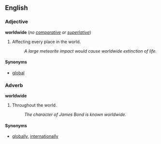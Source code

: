 ==English==
===Adjective===
'''worldwide''' (''no [[comparative]] or [[superlative]]'')

#Affecting every place in the world.
#:''A large meteorite impact would cause worldwide extinction of life.''

====Synonyms====
*[[global]]<!--[[international]]: not quite a synonym: this means "relating to all countries"-->

===Adverb===
'''worldwide'''

#Throughout the world.
#:''The character of James Bond is known worldwide.''

====Synonyms====
*[[globally]], [[internationally]]